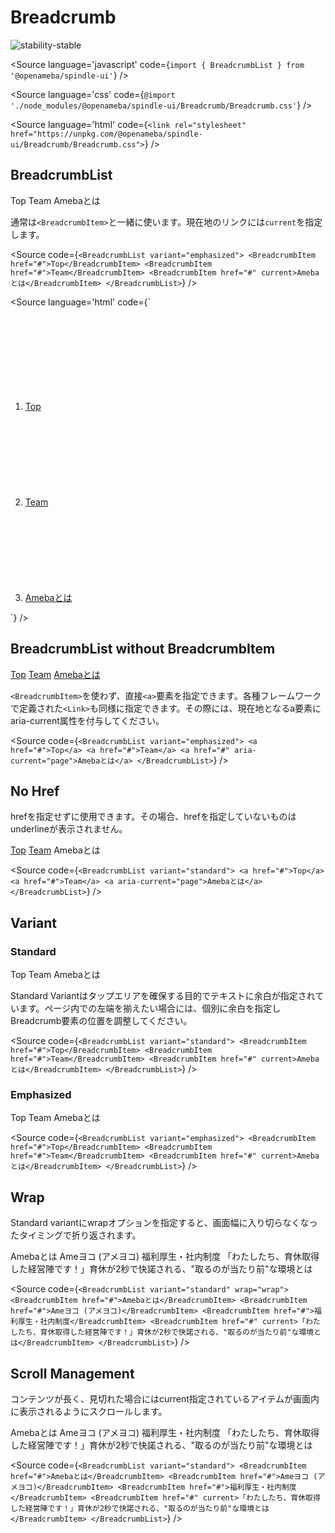 
# Breadcrumb

<Meta title="Breadcrumb" component={BreadcrumbList} />

![stability-stable](https://img.shields.io/badge/stability-stable-green.svg)

<Source
  language='javascript'
  code={`import { BreadcrumbList } from '@openameba/spindle-ui'`}
/>

<Source
  language='css'
  code={`@import './node_modules/@openameba/spindle-ui/Breadcrumb/Breadcrumb.css'`}
/>

<Source
  language='html'
  code={`<link rel="stylesheet" href="https://unpkg.com/@openameba/spindle-ui/Breadcrumb/Breadcrumb.css">`}
/>

## BreadcrumbList

<Preview withSource="open">
  <Story name="BreadcrumbList">
    <BreadcrumbList variant="emphasized">
      <BreadcrumbItem href="#">Top</BreadcrumbItem>
      <BreadcrumbItem href="#">Team</BreadcrumbItem>
      <BreadcrumbItem href="#" current>Amebaとは</BreadcrumbItem>
    </BreadcrumbList>
  </Story>
</Preview>

通常は`<BreadcrumbItem>`と一緒に使います。現在地のリンクには`current`を指定します。

<Source
  code={`
<BreadcrumbList variant="emphasized">
  <BreadcrumbItem href="#">Top</BreadcrumbItem>
  <BreadcrumbItem href="#">Team</BreadcrumbItem>
  <BreadcrumbItem href="#" current>Amebaとは</BreadcrumbItem>
</BreadcrumbList>
  `}
/>

<Source
  language='html'
  code={`
<nav class="spui-Breadcrumb" aria-label="パンくずリスト">
  <ol class="spui-Breadcrumb-list">
    <li class="spui-Breadcrumb-item"><a href="/top">Top</a><svg class="spui-Breadcrumb-chevron" role="img" aria-hidden="true"></svg></li>
    <li class="spui-Breadcrumb-item"><a href="/team">Team</a><svg class="spui-Breadcrumb-chevron" role="img" aria-hidden="true"></svg></li>
    <li class="spui-Breadcrumb-item"><a href="#" aria-current="page">Amebaとは</a><svg class="spui-Breadcrumb-chevron" role="img" aria-hidden="true"></svg></li>
  </ol>
</nav>
  `}
/>

## BreadcrumbList without BreadcrumbItem

<Preview withSource="open">
  <Story name="BreadcrumbList Without BreadcrumbItem">
    <BreadcrumbList variant="emphasized">
      <a href="#">Top</a>
      <a href="#">Team</a>
      <a href="#" aria-current="page">Amebaとは</a>
    </BreadcrumbList>
  </Story>
</Preview>

`<BreadcrumbItem>`を使わず、直接`<a>`要素を指定できます。各種フレームワークで定義された`<Link>`も同様に指定できます。その際には、現在地となるa要素にaria-current属性を付与してください。

<Source
  code={`
<BreadcrumbList variant="emphasized">
  <a href="#">Top</a>
  <a href="#">Team</a>
  <a href="#" aria-current="page">Amebaとは</a>
</BreadcrumbList>
  `}
/>

## No Href

hrefを指定せずに使用できます。その場合、hrefを指定していないものはunderlineが表示されません。

<Preview withSource="open">
  <Story name="No Href">
    <BreadcrumbList variant="emphasized">
      <a href="#">Top</a>
      <a href="#">Team</a>
      <a aria-current="page">Amebaとは</a>
    </BreadcrumbList>
  </Story>
</Preview>

<Source
  code={`
<BreadcrumbList variant="standard">
  <a href="#">Top</a>
  <a href="#">Team</a>
  <a aria-current="page">Amebaとは</a>
</BreadcrumbList>
  `}
/>


## Variant

### Standard

<Preview withSource="open">
  <Story name="Standard">
    <BreadcrumbList variant="standard">
      <BreadcrumbItem href="#">Top</BreadcrumbItem>
      <BreadcrumbItem href="#">Team</BreadcrumbItem>
      <BreadcrumbItem href="#" current>Amebaとは</BreadcrumbItem>
    </BreadcrumbList>
  </Story>
</Preview>

Standard Variantはタップエリアを確保する目的でテキストに余白が指定されています。ページ内での左端を揃えたい場合には、個別に余白を指定しBreadcrumb要素の位置を調整してください。

<Source
  code={`
<BreadcrumbList variant="standard">
  <BreadcrumbItem href="#">Top</BreadcrumbItem>
  <BreadcrumbItem href="#">Team</BreadcrumbItem>
  <BreadcrumbItem href="#" current>Amebaとは</BreadcrumbItem>
</BreadcrumbList>
  `}
/>

### Emphasized

<Preview withSource="open">
  <Story name="Emphasized">
    <BreadcrumbList variant="emphasized">
      <BreadcrumbItem href="#">Top</BreadcrumbItem>
      <BreadcrumbItem href="#">Team</BreadcrumbItem>
      <BreadcrumbItem href="#" current>Amebaとは</BreadcrumbItem>
    </BreadcrumbList>
  </Story>
</Preview>

<Source
  code={`
<BreadcrumbList variant="emphasized">
  <BreadcrumbItem href="#">Top</BreadcrumbItem>
  <BreadcrumbItem href="#">Team</BreadcrumbItem>
  <BreadcrumbItem href="#" current>Amebaとは</BreadcrumbItem>
</BreadcrumbList>
  `}
/>

## Wrap

Standard variantにwrapオプションを指定すると、画面幅に入り切らなくなったタイミングで折り返されます。

<Preview withSource="open">
  <Story name="Wrap">
    <BreadcrumbList variant="standard" wrap="wrap">
      <BreadcrumbItem href="#">Amebaとは</BreadcrumbItem>
      <BreadcrumbItem href="#">Ameヨコ (アメヨコ)</BreadcrumbItem>
      <BreadcrumbItem href="#">福利厚生・社内制度</BreadcrumbItem>
      <BreadcrumbItem href="#" current>「わたしたち、育休取得した経営陣です！」育休が2秒で快諾される、"取るのが当たり前"な環境とは</BreadcrumbItem>
    </BreadcrumbList>
  </Story>
</Preview>

<Source
  code={`
<BreadcrumbList variant="standard" wrap="wrap">
  <BreadcrumbItem href="#">Amebaとは</BreadcrumbItem>
  <BreadcrumbItem href="#">Ameヨコ (アメヨコ)</BreadcrumbItem>
  <BreadcrumbItem href="#">福利厚生・社内制度</BreadcrumbItem>
  <BreadcrumbItem href="#" current>「わたしたち、育休取得した経営陣です！」育休が2秒で快諾される、"取るのが当たり前"な環境とは</BreadcrumbItem>
</BreadcrumbList>
  `}
/>

## Scroll Management

コンテンツが長く、見切れた場合にはcurrent指定されているアイテムが画面内に表示されるようにスクロールします。

<Preview withSource="open">
  <Story name="Standard Overflow">
    <BreadcrumbList variant="standard">
      <BreadcrumbItem href="#">Amebaとは</BreadcrumbItem>
      <BreadcrumbItem href="#">Ameヨコ (アメヨコ)</BreadcrumbItem>
      <BreadcrumbItem href="#">福利厚生・社内制度</BreadcrumbItem>
      <BreadcrumbItem href="#" current>「わたしたち、育休取得した経営陣です！」育休が2秒で快諾される、"取るのが当たり前"な環境とは</BreadcrumbItem>
    </BreadcrumbList>
  </Story>
</Preview>

<Source
  code={`
<BreadcrumbList variant="standard">
  <BreadcrumbItem href="#">Amebaとは</BreadcrumbItem>
  <BreadcrumbItem href="#">Ameヨコ (アメヨコ)</BreadcrumbItem>
  <BreadcrumbItem href="#">福利厚生・社内制度</BreadcrumbItem>
  <BreadcrumbItem href="#" current>「わたしたち、育休取得した経営陣です！」育休が2秒で快諾される、"取るのが当たり前"な環境とは</BreadcrumbItem>
</BreadcrumbList>
  `}
/>

